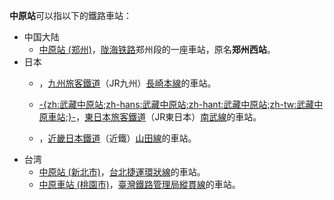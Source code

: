 '''中原站'''可以指以下的鐵路車站：
* 中国大陆
** [[中原站_(郑州)|中原站 (郑州)]]，[[陇海铁路|陇海铁路]]郑州段的一座車站，原名'''郑州西站'''。
* 日本
** {{lj|中原站 (日本)|中原駅|-{zh:中原站 (日本);zh-hans:中原站 (日本);zh-hant:中原站 (日本);zh-tw:中原車站 (日本);}-}}，[[九州旅客鐵道|九州旅客鐵道]]（JR九州）[[長崎本線|長崎本線]]的車站。
** [[武藏中原站|-{zh:武藏中原站;zh-hans:武藏中原站;zh-hant:武藏中原站;zh-tw:武藏中原車站;}-]]，[[東日本旅客鐵道|東日本旅客鐵道]]（JR東日本）[[南武線|南武線]]的車站。
** {{lj|伊勢中原站|伊勢中原駅|-{zh:伊勢中原站;zh-hans:伊势中原站;zh-hant:伊勢中原站;zh-tw:伊勢中原車站;}-}}，[[近畿日本鐵道|近畿日本鐵道]]（近鐵）[[山田線_(近畿日本鐵道)|山田線]]的車站。
* 台湾
** [[中原站_(新北市)|中原站 (新北市)]]，[[台北捷運|台北捷運]][[環狀線_(台北捷運)|環狀線]]的車站。
** [[中原車站_(桃園市)|中原車站 (桃園市)]]，[[臺灣鐵路管理局|臺灣鐵路管理局]][[縱貫線_(北段)|縱貫線]]的車站。
{{disambig|Cat=三字車站名消歧義}}